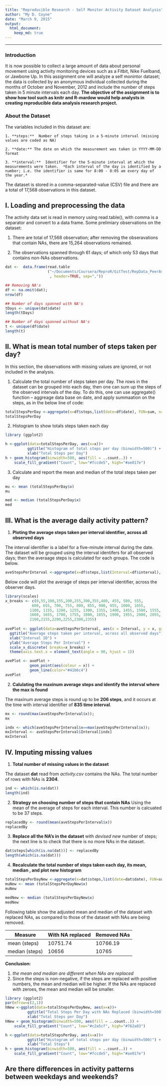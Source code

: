 ```yaml
---
title: "Reproducible Research - Self Monitor Activity Dataset Analysis"
author: "My D. Coyne"
date: "March 9, 2015"
output:
  html_document:
    keep_md: true
---
```


    
---

### Introduction

It is now possible to collect a large amount of data about personal movement using activity monitoring devices such as a Fitbit, Nike Fuelband, or Jawbone Up. In this assignment one will analyze a self monintor dataset;  the data is collected by an anonymous individual collected during the months of October and November, 2012 and include the number of steps taken in 5 minute intervals each day.  **The objective of the assignment is to show how tool such as knitr and R-mardow would help analysts in creating reproducible data analysis research project.**

### About the Dataset

The variables included in this dataset are:

    1. **steps:**  Number of steps taking in a 5-minute interval (missing values are coded as NA)

    2. **date:** The date on which the measurement was taken in YYYY-MM-DD format

    3. **interval:**  Identifier for the 5-minute interval at which the measurements were taken.  *Each interval of the day is identified by a number; i.e. the identifier is same for 8:00 - 8:05 am every day of the year.*  

The dataset is stored in a comma-separated-value (CSV) file and there are a total of 17,568 observations in this dataset.

## I.   Loading and preprocessing the data

The activity data set is read in memory using read.table(), with comma is a separator and convert to a data frame.  Some prelimiary observations on the dataset:

1.  There are total of 17,568 observation; after removing the obseravations that contain NAs, there are 15,264 observations remained.

2.  The observations spanned through 61 days; of which only 53 days that contains non-NAs observations.  


```r

dat <-  data.frame(read.table
                   ("~/Documents/Coursera/ReproR/GitTest/RepData_PeerAssessment1/activity.csv"
                    , header=TRUE, sep=","))

## Removing NA's
df <- na.omit(dat);
nrow(df)

## Number of days spanned with NA's
tDays <- unique(dat$date)
length(tDays)

## Number of days spanned without NA's
t <- unique(df$date)
length(t)
```


## II.  What is mean total number of steps taken per day?

In this section, the observations with missing values are ignored, or not included in the analysis.  

1.  Calculate the total number of steps taken per day.  The rows in the dataset can be grouped into each day, then one can sum up the steps of the observed intervals of the day.  To do this, one can use aggregate() function -- aggreage data base on date, and apply summaation on the steps, as in the below line of code: 

```r
totalStepsPerDay <-aggregate(x=df$steps,list(date=df$date), FUN=sum, na.rm=TRUE);
totalStepsPerDay
```

2.  Histogram to show totals steps taken each day

```r
library (ggplot2)

h <-ggplot(data=totalStepsPerDay, aes(x=x))+
          ggtitle("Histogram of total steps per day (binwidth=500)") + 
          xlab("Total Steps per Day")
h + geom_histogram(binwidth=500, aes(fill = ..count..)) +
    scale_fill_gradient("Count", low="#fccde5", high="#ae017e")
```

3.  Calculate and report the mean and median of the total steps taken per day

```r
mu <- mean (totalStepsPerDay$x)
mu

med <- median (totalStepsPerDay$x)
med
```

## III.  What is the average daily activity pattern?

1.  **Ploting the average steps taken per interval identifier, across all observed days**

The interval identifier is a label for a five-minute interval during the date.   The dataset will be grouped using the interval identifers for all observed days; then the averaage steps is calculated for each groups.   The code is below. 

```r

aveStepsPerInterval <-aggregate(x=df$steps,list(Interval=df$interval), FUN=mean, na.rm=TRUE);
```

Below code will plot the average of steps per interval identifier, across the observer days. 

```r
library(scales)
x_breaks <- c(0,55,100,155,200,255,300,355,400, 455, 500, 555,
            600, 655, 700, 755, 800, 855, 900, 955, 1000, 1055, 
           1100, 1155, 1200, 1255, 1300, 1355, 1400, 1455, 1500, 1555, 
           1600, 1655, 1700, 1755, 1800, 1855, 1900, 1955, 2000, 2055,
           2100,2155,2200,2255,2300,2355)
 
avePlot <- ggplot(data=aveStepsPerInterval, aes(x = Interval, y = x, group=1)) +
  ggtitle("Average steps taken per interval, across all observed days") + 
  xlab("Interval ID") +
  ylab("Average Steps Per Interval") +
  scale_x_discrete( breaks=x_breaks) +
  theme(axis.text.x = element_text(angle = 90, hjust = 1))

avePlot <- avePlot + 
           geom_point(aes(colour = x)) +
           geom_line(color="#41b6c4")
avePlot
```

2.  **Calulating the maxinum average steps and identify the interval where the max is found**

The maxinum average steps is round up to be **206 steps**, and it occurs at the time with interval identifier of **835 time interval**.  

```r
mx <- round(max(aveStepsPerInterval$x));
mx

indx <- which(aveStepsPerInterval$x==max(aveStepsPerInterval$x));
mxInterval <- aveStepsPerInterval$Interval[indx]
mxInterval
```

## IV.  Imputing missing values

1. **Total number of missing values in the dataset**

The dataset **dat** read from *activity.csv* contains the NAs.  The total number of rows with NAs is **2304**.

```r
ind <- which(is.na(dat))
length(ind)
```

2.  **Strategy on choosing number of steps that contain NAs**  Using the mean of the average of steps for each interval.   This number is calcuated to be 37 steps.

```r
replacedBy <- round(mean(aveStepsPerInterval$x))
replacedBy
```

3.  **Replace all the NA's in the dataset**  with *devised new* number of steps; the next line is to check that there is no more NAs in the dataset. 

```r
dat$steps[which(is.na(dat))] <- replacedBy
length(which(is.na(dat)))
```

4.  **Recalculate the total number of steps taken each day, its mean, median ,  and plot new histogram **

```r
totalStepsPerDayNew <-aggregate(x=dat$steps,list(date=dat$date), FUN=sum);
muNew <- mean (totalStepsPerDayNew$x)
muNew

medNew <- median (totalStepsPerDayNew$x)
medNew
```

Following table show the adjusted mean and median of the dataset with replaced NAs, as compared to those of the dataset with NAs are being removed. 

Measure           | With NA replaced    |  Removed NAs
------------------|---------------------|-----------------
mean (steps)      | 10751.74            |  10766.19
median (steps)    | 10656               |  10765


**Conclusion:**  

1.  *the mean and median are different when NAs are replaced* 
2.  Since the steps is non-negative, if the steps are replaced with positive numbers, the mean and median will be higher.  If the NAs are replaced with zeroes, the mean and median will be smaller.  

```r
library (ggplot2)
par(mfrow=c(2,1))
hNew <-ggplot(data=totalStepsPerDayNew, aes(x=x))+
          ggtitle("Total Steps Per Day with NAs Replaced (binwidth=500)") + 
          xlab("Total Steps per Day")
hNew + geom_histogram(binwidth=500, aes(fill = ..count..)) +
    scale_fill_gradient("Count", low="#c2a5cf", high="#762a83")

h <-ggplot(data=totalStepsPerDay, aes(x=x))+
          ggtitle("Histogram of total steps per day (binwidth=500)") + 
          xlab("Total Steps")
h + geom_histogram(binwidth=500, aes(fill = ..count..)) +
    scale_fill_gradient("Count", low="#fccde5", high="#ae017e")
```








## Are there differences in activity patterns between weekdays and weekends?

